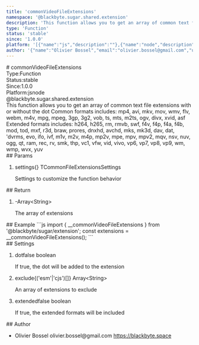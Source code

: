 ```yaml
---
title: 'commonVideoFileExtensions'
namespace: '@blackbyte.sugar.shared.extension'
description: 'This function allows you to get an array of common text file extensions with or without the dot Common formats includes: mp4, avi, mkv, mov, wmv, flv, webm, m4v, mpg, mpeg, 3gp, 3g2, vob, ts, mts, m2ts, ogv, divx, xvid, asf Extended formats includes: h264, h265, rm, rmvb, swf, f4v, f4p, f4a, f4b, mod, tod, mxf, r3d, braw, prores, dnxhd, avchd, mks, mk3d, dav, dat, &#39;dvrms, evo, ifo, ivf, m1v, m2v, m4p, mp2v, mpe, mpv, mpv2, mqv, nsv, nuv, ogg, qt, ram, rec, rv, smk, thp, vc1, vfw, vid, vivo, vp6, vp7, vp8, vp9, wm, wmp, wvx, yuv'
type: 'Function'
status: 'stable'
since: '1.0.0'
platform: '[{"name":"js","description":""},{"name":"node","description":""}]'
author: '{"name":"Olivier Bossel","email":"olivier.bossel@gmail.com","url":"https://blackbyte.space"}'
---
```

<div class="docmap -mdx">
# commonVideoFileExtensions
<div class="docmap_metas">
<div class="docmap_type"><span class="docmap_type-label">Type:</span><span class="docmap_type-value">Function</span></div>
<div class="docmap_status"><span class="docmap_status-label">Status:</span><span class="docmap_status-value -stable">stable</span></div>
<div class="docmap_since"><span class="docmap_since-label">Since:</span><span class="docmap_since-value">1.0.0</span></div>
<div class="docmap_platform"><span class="docmap_platform-label">Platform:</span><span class="docmap_platform-value -js">js</span><span class="docmap_platform-value -node">node</span></div>
</div>
<div class="docmap_namespace">@blackbyte.sugar.shared.extension</div>
<div class="docmap_description typo-lead typo-format">
This function allows you to get an array of common text file extensions with or without the dot
Common formats includes: mp4, avi, mkv, mov, wmv, flv, webm, m4v, mpg, mpeg, 3gp, 3g2, vob, ts, mts, m2ts, ogv, divx, xvid, asf
Extended formats includes: h264, h265, rm, rmvb, swf, f4v, f4p, f4a, f4b, mod, tod, mxf, r3d, braw, prores, dnxhd, avchd, mks, mk3d, dav, dat, &#39;dvrms, evo, ifo, ivf, m1v, m2v, m4p, mp2v, mpe, mpv, mpv2, mqv, nsv, nuv, ogg, qt, ram, rec, rv, smk, thp, vc1, vfw, vid, vivo, vp6, vp7, vp8, vp9, wm, wmp, wvx, yuv
</div>
<div class="docmap_params">
## Params
<ol class="docmap_list">
<li class="docmap_item">
<span class="docmap_name">settings</span><span class="docmap_default">&lcub;&rcub;</span> <span class="docmap_type">TCommonFileExtensionsSettings</span>
<p class="docmap_description">Settings to customize the function behavior</p>
</li>
</ol>
</div>
<div class="docmap_return">
## Return
<ol class="docmap_list">
<li class="docmap_item">
<span class="docmap_default">-</span><span class="docmap_type">Array&lt;String&gt;</span>
<p class="docmap_description">The array of extensions</p>
</li>
</ol>
</div>
<div class="docmap_examples">
## Example
<s-code language="js" header>
```js
import { __commonVideoFileExtensions } from '@blackbyte/sugar/extension';
const extensions = __commonVideoFileExtensions();
```
</s-code>
</div>
<div class="docmap_settings">
## Settings
<ol class="docmap_list">
<li class="docmap_item">
<span class="docmap_name">dot</span><span class="docmap_default">false</span> <span class="docmap_type">boolean</span>
<p class="docmap_description">If true, the dot will be added to the extension</p>
</li>
<li class="docmap_item">
<span class="docmap_name">exclude</span><span class="docmap_default">&lcub;&lpar;&apos;esm&apos;&vert;&apos;cjs&apos;&rpar;&lsqb;&rsqb;&rcub;</span> <span class="docmap_type">Array&lt;String&gt;</span>
<p class="docmap_description">An array of extensions to exclude</p>
</li>
<li class="docmap_item">
<span class="docmap_name">extended</span><span class="docmap_default">false</span> <span class="docmap_type">boolean</span>
<p class="docmap_description">If true, the extended formats will be included</p>
</li>
</ol>
</div>
<div class="docmap_author">
## Author
<ul class="docmap_list">
<li class="docmap_item">
<span class="docmap_name">Olivier Bossel</span>
<span class="docmap_email">olivier.bossel@gmail.com</span>
<a href="https://blackbyte.space" target="_blank" class="docmap_url">https://blackbyte.space</a>
</li>
</ul>
</div>
</div>